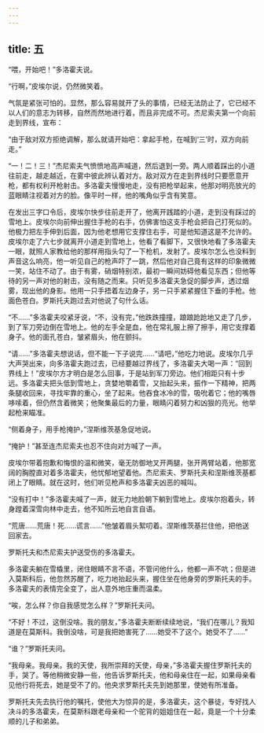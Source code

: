 ```yaml
---
---
---
```

title: 五
---




“喂，开始吧！”多洛霍夫说。

“行啊，”皮埃尔说，仍然微笑着。

气氛是紧张可怕的。显然，那么容易就开了头的事情，已经无法防止了，它已经不以人们的意志为转移，自然而然地进行着，而且非完成不可。杰尼索夫第一个向前走到界线，宣布：

“由于敌对双方拒绝调解，那么就请开始吧：拿起手枪，在喊到‘三’时，双方向前走。”

“一！二！三！”杰尼索夫气愤愤地高声喊道，然后退到一旁。两人顺着踩出的小道往前走，越走越近，在雾中彼此辨认着对方。敌对双方在走到界线时只要愿意开枪，都有权利开枪射击。多洛霍夫慢慢地走，没有把枪举起来，他那对明亮放光的蓝眼睛注视着对方的脸。像平时一样，他的嘴角似乎含有笑意。

在发出三字口令后，皮埃尔快步往前走开了，他离开践踏的小道，走到没有踩过的雪地上。皮埃尔向前伸出握住手枪的右手，仿佛害怕这支手枪会把自己打死似的。他极力把左手伸到后面，因为他老想用它支撑住右手，可是他知道这是不允许的。皮埃尔走了六七步就离开小道走到雪地上，他看了看脚下，又很快地看了多洛霍夫一眼，就照人家教给他的那样用指头勾了一下枪机，发射了。皮埃尔怎么也没料到声音这么响亮，他一听见自己的枪声吓了一跳，然后他对自己竟有这样的印象微微一笑，站住不动了。由于有雾，硝烟特别浓，最初一瞬间妨碍他看见东西；但他等待的另一声对他的射击，没有随之而来。只听见多洛霍夫急促的脚步声，透过烟雾，现出他的身影。他用一只手捂着左边身子，另一只手紧紧握住下垂的手枪。他面色苍白。罗斯托夫跑过去对他说了句什么话。

“不……”多洛霍夫咬紧牙说，“不，没有完，”他跌跌撞撞，踉踉跄跄地又走了几步，到了军刀旁边倒在雪地上。他的左手全是血，他在常礼服上擦了擦手，用它支撑着身子。他的面孔苍白，皱紧眉头，他在颤抖。

“请……”多洛霍夫想说话，但不能一下子说完……“请吧，”他吃力地说。皮埃尔几乎大声哭出来，向多洛霍夫跑过去，已经要越过界线了，多洛霍夫大喝一声：“回到界线上！”皮埃尔方才明白是怎么回事，于是站到军刀旁边。他们相距只有十步远。多洛霍夫把头低到雪地上，贪婪地嚼着雪，又抬起头来，振作一下精神，把两条腿收回来，寻找牢靠的重心，坐了起来。他吞食冰冷的雪，吸吮着它；他的嘴唇哆嗦着，但仍然含着微笑；他聚集最后的力量，眼睛闪着努力和凶狠的亮光。他举起枪来瞄准。

“侧着身子，用手枪掩护，”涅斯维茨基急促地说。

“掩护！”甚至连杰尼索夫也忍不住向对方喊了一声。

皮埃尔带着抱歉和悔恨的温和微笑，毫无防御地叉开两腿，张开两臂站着，他那宽阔的胸膛直对着多洛霍夫，他忧郁地望着他。杰尼索夫、罗斯托夫和涅斯维茨基都闭上了眼睛。就在这时，他们听见枪声和多洛霍夫凶恶的喊叫。

“没有打中！”多洛霍夫喊了一声，就无力地脸朝下躺到雪地上。皮埃尔抱着头，转身蹚着深雪向林中走去，他不知所云地自言自语。

“荒唐……荒唐！死……谎言……”他皱着眉头絮叨着。涅斯维茨基拦住他，把他送回家去。

罗斯托夫和杰尼索夫护送受伤的多洛霍夫。

多洛霍夫躺在雪橇里，闭住眼睛不言不语，不管问他什么，他都一声不吭；但是进入莫斯科后，他忽然苏醒了，吃力地抬起头来，握住坐在他身旁的罗斯托夫的手。多洛霍夫的表情完全变了，出人意外地庄重而温柔。

“唉，怎么样？你自我感觉怎么样？”罗斯托夫问。

“不好！不过，这倒没啥。我的朋友，”多洛霍夫断断续续地说，“我们在哪儿？我知道是在莫斯科。我倒没啥，可是我把她害死了……她受不了这个。她受不了……”

“谁？”罗斯托夫问。

“我母亲。我母亲。我的天使，我所崇拜的天使，母亲，”多洛霍夫握住罗斯托夫的手，哭了。等他稍微安静一些，他告诉罗斯托夫，他和母亲住在一起，如果母亲看见他行将死去，她是受不了的。他央求罗斯托夫先到她那里，使她有所准备。

罗斯托夫先去执行他的嘱托，使他大为惊异的是，多洛霍夫，这个暴徒，专好找人决斗的多洛霍夫，在莫斯科跟老母亲和一个驼背的姐姐住在一起，竟是一个十分柔顺的儿子和弟弟。